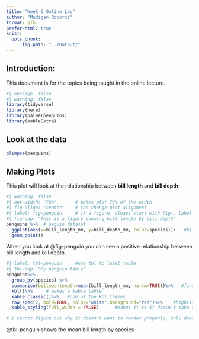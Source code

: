 ```yaml
---
title: "Week 6 Online Lec"
author: "Madigan Boborci"
format: gfm
prefer-html: true
knitr: 
  opts_chunk:
      fig.path: "../Output/"
---
```

## Introduction:
This document is for the topics being taught in the online lecture.

```r
#| message: false
#| warning: false
library(tidyverse)
library(here)
library(palmerpenguins)
library(kableExtra)

```

## Look at the data
```r
glimpse(penguins)
```

## Making Plots
This plot will look at the relationship between **bill length** and **bill depth**.
```r
#| warning: false
#| out-width: "70%"       # makes plot 70% of the width
#| fig-align: "center"    # can change plot alignment 
#| label: fig-penguin     # if a figure, always start with fig-. label applies to whole code chunk so 1 fig per chunk
#| fig-cap: "This is a figure showing bill length by bill depth"
penguins %>%  # peguin dataset
  ggplot(aes(x=bill_length_mm, y=bill_depth_mm, color=species))+   #bill length vs depth
  geom_point() 
```

When you look at @fig-penguin you can see a positive relationship between bill length and bill depth.

```r
#| label: tbl-penguin     #use tbl to label table
#| tbl-cap: "My penguin table"
penguins%>%
  group_by(species) %>%
  summarise(billmeanlength=mean(bill_length_mm, na.rm=TRUE))%>%   #find mean bill length by species
  kbl()%>%     # makes a kable table
  kable_classic()%>%   #one of the kbl themes
  row_spec(2, bold=TRUE, color="white",background="red")%>%    #highlights specified row
  kable_styling(full_width = FALSE)      #makes it so it doesn't take up full row of space

# I cannot figure out why it doesn't want to render properly, only does full length and highlight on my local host, and only does shortened length and no highlight as html

```




 @tbl-penguin shows the mean bill length by species








